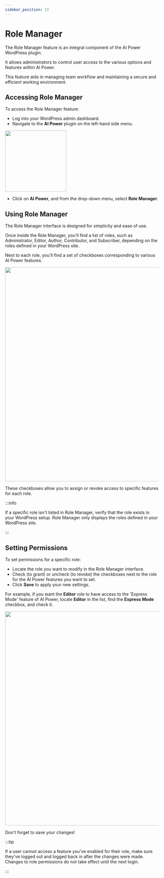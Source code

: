 ```yaml
---
sidebar_position: 13
---
```



# Role Manager

The Role Manager feature is an integral component of the AI Power WordPress plugin.

It allows administrators to control user access to the various options and features within AI Power.

This feature aids in managing team workflow and maintaining a secure and efficient working environment.

## Accessing Role Manager

To access the Role Manager feature:

- Log into your WordPress admin dashboard.
- Navigate to the **AI Power** plugin on the left-hand side menu.

<img src={RoleManager} width="200" />

- Click on **AI Power**, and from the drop-down menu, select **Role Manager**.

## Using Role Manager

The Role Manager interface is designed for simplicity and ease of use.

Once inside the Role Manager, you'll find a list of roles, such as Administrator, Editor, Author, Contributor, and Subscriber, depending on the roles defined in your WordPress site.

Next to each role, you'll find a set of checkboxes corresponding to various AI Power features.

<img src={RoleManager2} width="700" />

These checkboxes allow you to assign or revoke access to specific features for each role.

:::info

If a specific role isn't listed in Role Manager, verify that the role exists in your WordPress setup. Role Manager only displays the roles defined in your WordPress site.

:::

## Setting Permissions

To set permissions for a specific role:

- Locate the role you want to modify in the Role Manager interface.
- Check (to grant) or uncheck (to revoke) the checkboxes next to the role for the AI Power features you want to set.
- Click **Save** to apply your new settings.

For example, if you want the **Editor** role to have access to the 'Express Mode' feature of AI Power, locate **Editor** in the list, find the **Express Mode** checkbox, and check it.

<img src={RoleManager3} width="700" />

Don't forget to save your changes!

:::tip

If a user cannot access a feature you've enabled for their role, make sure they've logged out and logged back in after the changes were made. Changes to role permissions do not take effect until the next login.

:::